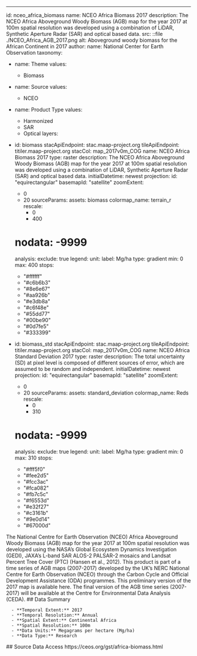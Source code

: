 ---
id: nceo_africa_biomass
name: NCEO Africa Biomass 2017
description: The NCEO Africa Aboveground Woody Biomass (AGB) map for the year 2017 at 100m spatial resolution was developed using a combination of LiDAR, Synthetic Aperture Radar (SAR) and optical based data.
  src: ::file ./NCEO_Africa_AGB_2017.png
  alt: Aboveground woody biomass for the African Continent in 2017
  author:
    name: National Center for Earth Observation
taxonomy:
  - name: Theme
    values:
      - Biomass
  - name: Source
    values:
      - NCEO
  - name: Product Type
    values:
      - Harmonized
      - SAR
      - Optical
layers:
  - id: biomass
    stacApiEndpoint: stac.maap-project.org
    tileApiEndpoint: titiler.maap-project.org
    stacCol: map_2017v0m_COG
    name: NCEO Africa Biomass 2017
    type: raster
    description: The NCEO Africa Aboveground Woody Biomass (AGB) map for the year 2017 at 100m spatial resolution was developed using a combination of LiDAR, Synthetic Aperture Radar (SAR) and optical based data.
    initialDatetime: newest
    projection:
      id: "equirectangular"
    basemapId: "satellite"
    zoomExtent:
      - 0
      - 20
    sourceParams:
      assets: biomass
      colormap_name: terrain_r
      rescale:
        - 0
        - 400
      # nodata: -9999
    analysis:
      exclude: true
    legend:
      unit:
        label: Mg/ha
      type: gradient
      min: 0
      max: 400
      stops:
      - "#ffffff"
      - "#c6b6b3"
      - "#8e6e67"
      - "#aa926b"
      - "#e3db8a"
      - "#c6f48e"
      - "#55dd77"
      - "#00be90"
      - "#0d7fe5"
      - "#333399"

  - id: biomass_std
    stacApiEndpoint: stac.maap-project.org
    tileApiEndpoint: titiler.maap-project.org
    stacCol: map_2017v0m_COG
    name: NCEO Africa Standard Deviation 2017
    type: raster
    description: The total uncertainty (SD) at pixel level is composed of different sources of error, which are assumed to be random and independent.
    initialDatetime: newest
    projection:
      id: "equirectangular"
    basemapId: "satellite"
    zoomExtent:
      - 0
      - 20
    sourceParams:
      assets: standard_deviation
      colormap_name: Reds
      rescale:
        - 0
        - 310
      # nodata: -9999
    analysis:
      exclude: true
    legend:
      unit:
        label: Mg/ha
      type: gradient
      min: 0
      max: 310
      stops:
      - "#fff5f0"
      - "#fee2d5"
      - "#fcc3ac"
      - "#fca082"
      - "#fb7c5c"
      - "#f6553d"
      - "#e32f27"
      - "#c3161b"
      - "#9e0d14"
      - "#67000d"

<Block type='wide'>
  <Prose>
The National Centre for Earth Observation (NCEO) Africa Aboveground Woody Biomass (AGB) map for the year 2017 at 100m spatial resolution was developed using the NASA’s Global Ecosystem Dynamics Investigation (GEDI), JAXA’s L-band SAR ALOS-2 PALSAR-2 mosaics and Landsat Percent Tree Cover (PTC) (Hansen et al., 2012). This product is part of a time series of AGB maps (2007-2017) developed by the UK’s NERC National Centre for Earth Observation (NCEO) through the Carbon Cycle and Official Development Assistance (ODA) programmes. This preliminary version of the 2017 map is available here. The final version of the AGB time series (2007-2017) will be available at the Centre for Environmental Data Analysis (CEDA).
    ## Data Summary
    
      - **Temporal Extent:** 2017    
      - **Temporal Resolution:** Annual    
      - **Spatial Extent:** Continental Africa 
      - **Spatial Resolution:** 100m
      - **Data Units:** Megagrams per hectare (Mg/ha)    
      - **Data Type:** Research 
  </Prose>
</Block>
<Block>
  <Prose>
    ## Source Data Access
    https://ceos.org/gst/africa-biomass.html
  </Prose>
</Block>
